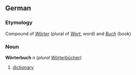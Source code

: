==German==
===Etymology===
Compound of ''[[Wörter]]'' (plural of ''[[Wort]]'', word) and ''[[Buch]]'' (book)

===Noun===
'''Wörterbuch''' ''n'' (''plural'' [[Wörterbücher]])

# [[dictionary]]
